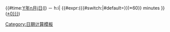 {{#time:[[Y年]][[n月j日]]([[l]]) － h:i| {{#expr:({{{offset|+0}}}{{#switch:|#default=}})*60}} minutes }}([[UTC{{{offset|±0}}}]])<noinclude>
{{template doc}}
[[Category:日期计算模板]]
{{DEFAULTSORT:currenttime}}
</noinclude>